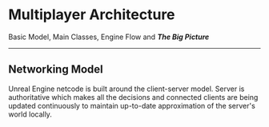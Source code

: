 

<!-- ### Imports Above, Decks Below ### -->

# Multiplayer Architecture

Basic Model, Main Classes, Engine Flow and **_The Big Picture_**

---

## Networking Model

Unreal Engine netcode is built around the client-server model.
Server is authoritative which makes all the decisions and connected clients are being updated continuously to maintain up-to-date approximation of the server's world locally.
